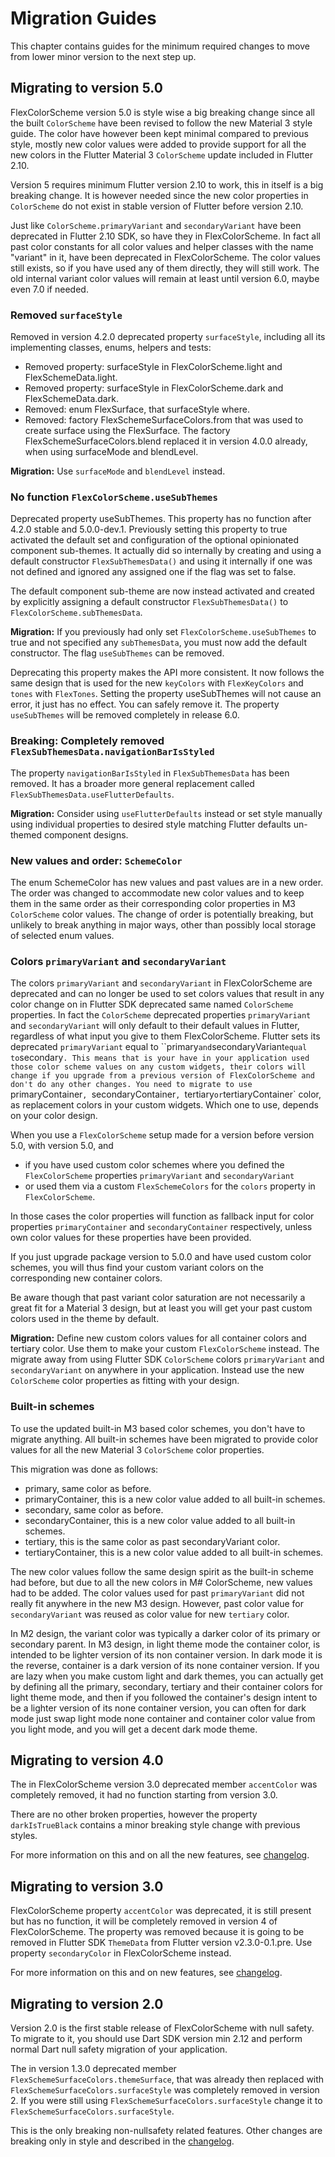 # Migration Guides

This chapter contains guides for the minimum required changes to move from lower
minor version to the next step up.

## Migrating to version 5.0

FlexColorScheme version 5.0 is style wise a big breaking change since all the
built `ColorScheme` have been revised to follow the new Material 3 style guide.
The color have however been kept minimal compared to previous style, mostly
new color values were added to provide support for all the new colors
in the Flutter Material 3 `ColorScheme` update included in Flutter 2.10.

Version 5 requires minimum Flutter version 2.10 to work, this in itself is a
big breaking change. It is however needed since the new color properties
in `ColorScheme` do not exist in stable version of Flutter before version 2.10.

Just like `ColorScheme.primaryVariant` and `secondaryVariant` have been deprecated
in Flutter 2.10 SDK, so have they in FlexColorScheme. In fact all past color constants
for all color values and helper classes with the name "variant" in it, have been
deprecated in FlexColorScheme. The color values still exists, so if you have used
any of them directly, they will still work. The old internal variant color values will
remain at least until version 6.0, maybe even 7.0 if needed.

### Removed `surfaceStyle`

Removed in version 4.2.0 deprecated property `surfaceStyle`, including all
its implementing classes, enums, helpers and tests:

* Removed property: surfaceStyle in FlexColorScheme.light and FlexSchemeData.light.
* Removed property: surfaceStyle in FlexColorScheme.dark and FlexSchemeData.dark.
* Removed: enum FlexSurface, that surfaceStyle where.
* Removed: factory FlexSchemeSurfaceColors.from that was used to create
  surface using the FlexSurface. The factory FlexSchemeSurfaceColors.blend
  replaced it in version 4.0.0 already, when using surfaceMode and blendLevel.

**Migration:** Use `surfaceMode` and `blendLevel` instead.

### No function `FlexColorScheme.useSubThemes`

Deprecated property useSubThemes. This property has no function after 4.2.0
stable and 5.0.0-dev.1. Previously setting this property to true activated
the default set and configuration of the optional opinionated component sub-themes.
It actually did so internally by creating and using a default constructor
`FlexSubThemesData()` and using it internally if one was not defined and ignored
any assigned one if the flag was set to false.

The default component sub-theme are now instead activated and created by
explicitly assigning a default constructor `FlexSubThemesData()` to
`FlexColorScheme.subThemesData`.

**Migration:** If you previously had only set `FlexColorScheme.useSubThemes` to true and not
specified any `subThemesData`, you must now add the default constructor.
The flag `useSubThemes` can be removed.

Deprecating this property makes the API more consistent. It now follows the same
design that is used for the new `keyColors` with `FlexKeyColors` and
`tones` with `FlexTones`. Setting the property useSubThemes will not cause an
error, it just has no effect. You can safely remove it.
The property `useSubThemes` will be removed completely in release 6.0.

### Breaking: Completely removed `FlexSubThemesData.navigationBarIsStyled`

The property `navigationBarIsStyled` in `FlexSubThemesData` has been
removed. It has a broader more general replacement called
`FlexSubThemesData.useFlutterDefaults`.

**Migration:** Consider using `useFlutterDefaults` instead or set style manually
using individual properties to desired style matching Flutter defaults un-themed
component designs.

### New values and order: `SchemeColor`

The enum SchemeColor has new values and past values are in a new order.
The order was changed to accommodate new color values and to keep them in
the same order as their corresponding color properties in M3 `ColorScheme`
color values. The change of order is potentially breaking, but unlikely to
break anything in major ways, other than possibly local storage of
selected enum values.

### Colors `primaryVariant` and `secondaryVariant`

The colors `primaryVariant` and `secondaryVariant` in FlexColorScheme are
deprecated and can no longer be used to set colors values that result in any
color change on in Flutter SDK deprecated same named `ColorScheme` properties.
In fact the `ColorScheme` deprecated properties `primaryVariant` and
`secondaryVariant` will only default to their default values in Flutter,
regardless of what input you give to them FlexColorScheme. Flutter sets its
deprecated `primaryVariant` equal to ``primary` and `secondaryVariant` equal
to `secondary`. This means that is your have in your application used those
color scheme values on any custom widgets, their colors will change if
you upgrade from a previous version of FlexColorScheme and don't do any
other changes. You need to migrate to use `primaryContainer`,
`secondaryContainer`, `tertiary` or `tertiaryContainer` color, as replacement
colors in your custom widgets. Which one to use, depends on your color design.

When you use a `FlexColorScheme` setup made for a version before version 5.0,
with version 5.0, and
- if you have used custom color schemes where you defined the
   `FlexColorScheme` properties `primaryVariant` and `secondaryVariant`
- or used them via a custom `FlexSchemeColors` for the `colors` property in
`FlexColorScheme`.

In those cases the color properties will function as fallback input for color
properties `primaryContainer` and `secondaryContainer` respectively, unless own
color values for these properties have been provided.

If you just upgrade package version to 5.0.0 and have used custom color schemes,
you will thus find your custom variant colors on the corresponding new
container colors.

Be aware though that past variant color saturation are not necessarily a great
fit for a Material 3 design, but at least you will get your past custom colors
used in the theme by default.

**Migration:** Define new custom colors values for all container colors and
tertiary color. Use them to make your custom `FlexColorScheme` instead.
The migrate away from using Flutter SDK `ColorScheme` colors `primaryVariant`
and `secondaryVariant` on anywhere in your application. Instead use the new
`ColorScheme` color properties as fitting with your design.

### Built-in schemes

To use the updated built-in M3 based color schemes, you don't have to
migrate anything. All built-in schemes have been migrated to provide
color values for all the new Material 3 `ColorScheme` color properties.

This migration was done as follows:

 - primary, same color as before.
 - primaryContainer, this is a new color value added to all built-in schemes.
 - secondary, same color as before.
 - secondaryContainer, this is a new color value added to all built-in schemes.
 - tertiary, this is the same color as past secondaryVariant color.
 - tertiaryContainer, this is a new color value added to all built-in schemes.

The new color values follow the same design spirit as the built-in scheme had before, but due to
all the new colors in M# ColorScheme, new values had to be added. The color values used for
past `primaryVariant` did not really fit anywhere in the new M3 design. However, past
color value for `secondaryVariant` was reused as color value for new `tertiary` color.

In M2 design, the variant color was typically a darker color of its primary or secondary parent.
In M3 design, in light theme mode the container color, is intended to be lighter version of its
non container version. In dark mode it is the reverse, container is a dark version of its none
container version. If you are lazy when you make custom light and dark themes, you can actually get
by defining all the primary, secondary, tertiary and their container colors for light theme 
mode, and then if you followed the container's design intent to be a lighter version of its none
container version, you can often for dark mode just swap light mode none container and container
color value from you light mode, and you will get a decent dark mode theme.





## Migrating to version 4.0

The in FlexColorScheme version 3.0 deprecated member `accentColor` was
completely removed, it had no function starting from version 3.0.

There are no other broken properties, however the property `darkIsTrueBlack`
contains a minor breaking style change with previous styles.

 For more information on this and on all the new features, see
 [changelog](https://pub.dev/packages/flex_color_scheme/versions/4.0.0/changelog).




## Migrating to version 3.0

FlexColorScheme property `accentColor` was deprecated, it is still present
but has no function, it will be completely removed in version 4 of FlexColorScheme.
The property was removed because it is going to be removed in Flutter SDK
 `ThemeData` from Flutter version v2.3.0-0.1.pre. Use property `secondaryColor`
 in FlexColorScheme instead.

 For more information on this and on new features, see
 [changelog](https://pub.dev/packages/flex_color_scheme/versions/3.0.0/changelog).



## Migrating to version 2.0

Version 2.0 is the first stable release of FlexColorScheme with null safety.
To migrate to it, you should use Dart SDK version min 2.12 and
perform normal Dart null safety migration of your application.

The in version 1.3.0 deprecated member `FlexSchemeSurfaceColors.themeSurface`,
that was already then replaced with `FlexSchemeSurfaceColors.surfaceStyle` was
completely removed in version 2. If you were still using
`FlexSchemeSurfaceColors.surfaceStyle` change it to
`FlexSchemeSurfaceColors.surfaceStyle`.

This is the only breaking non-nullsafety related features. Other changes are
breaking only in style and described in the
[changelog](https://pub.dev/packages/flex_color_scheme/versions/2.0.0/changelog).
